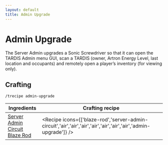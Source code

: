 ```yaml
---
layout: default
title: Admin Upgrade
---
```



Admin Upgrade
===================

The Server Admin upgrades a Sonic Screwdriver so that it can open the TARDIS Admin menu GUI, scan a TARDIS (owner, Artron Energy Level, last location and occupants) and remotely open a player’s inventory (for viewing only).

## Crafting

`/trecipe admin-upgrade`

| Ingredients | Crafting recipe |
| ----------- | --------------- |
| [Server Admin Circuit](/recipes/sonic-circuits/server-admin-circuit)<br/>[Blaze Rod](https://minecraft.wiki/w/Blaze_Rod) | <Recipe icons={['blaze-rod','server-admin-circuit','air','air','air','air','air','air','air','admin-upgrade']} /> |
